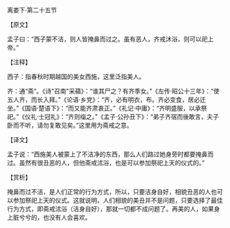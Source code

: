 

离娄下·第二十五节

【原文】

孟子曰：“西子蒙不洁，则人皆掩鼻而过之。虽有恶人，齐戒沐浴，则可以祀上帝。”

【注释】

西子：指春秋时期越国的美女西施，这里泛指美人。

齐：通“斋”。《诗"召南"采蘋》：“谁其尸之？有齐季女。”《左传·昭公十三年》：“使五人齐，而长入拜。”《论语·乡党》：“齐，必有明衣，布。齐必变食，居必迁坐。”《国语·楚语下》：“而又能齐肃衷正。”《礼记·中庸》：“齐明盛服，以承祭祀。”《仪礼·士冠礼》：“齐则缁之。”《孟子·公孙丑下》：“弟子齐宿而後敢言，夫子卧而不听，请勿复敢见矣。”这里用为斋戒之意。

【译文】

孟子说：“西施美人被蒙上了不洁净的东西，那么人们路过她身旁时都要掩鼻而过。虽然有很丑恶的人，但他斋戒沭浴，也是可以参加祭祀上天的仪式的。”

【赏析】

掩鼻而过不洁，是人们正常的行为方式，所以，只要洁身自好，相貌丑恶的人也可以参加祭祀上天的仪式。这就说明，人们相貌的美丑并不是问题，只要选择了最佳行为方式，即斋戒沭浴（洁身自好），那就一切都不成问题了。再美的人，如果身上脏兮兮的，也没有人会喜欢。

